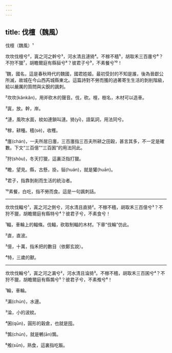 ```yaml
---
---
---
```

title: 伐檀（魏風）
---




伐檀（魏風）¹

坎坎伐檀兮²，寘之河之幹兮³，河水清且漣猗⁴。不稼不穡⁵，胡取禾三百廛兮⁶？不狩不獵⁷，胡瞻爾庭有縣貆兮⁸？彼君子兮⁹，不素餐兮¹⁰！

¹魏，國名，這是春秋時代的魏國，國君姓姬。最初受封的不知是誰，後為晉獻公所滅，故城在今山西芮城縣東北。這篇詩對不勞而獲的過著寄生生活的剝削階級，給以嚴厲的質問與尖銳的諷刺。

²坎坎(kǎnkǎn)，用斧砍木的聲音。伐，砍。檀，樹名，木材可以造車。

³寘，放。幹，岸。

⁴漣，風吹水面，紋如連鎖叫漣。猗(yī)，語氣詞，用法同兮。

⁵稼，耕種。穡(sè)，收穫。

⁶廛(chán)，一夫所居日廛，三百廛指三百夫所耕之田穀，甚言其多，不一定是確數。下文“三百億”“三百囷”的用法同此。

⁷狩(shòu)，冬天打獵，這裏泛指打獵。

⁸瞻，望見。縣，古懸，掛。貆(huán)，就是獾(huān)。

⁹君子，指靠剝削而生活的統治者。

¹⁰素餐，白吃，指不勞而食。這是一句諷刺話。



--------------------

坎坎伐輻兮¹，寘之河之側兮，河水清且直猗²。不稼不穡，胡取禾三百億兮³？不狩不獵，胡瞻爾庭有縣特兮⁴？彼君子兮，不素食兮！

¹輻，車輪上的輻條。伐輻，砍取制輻的木材。下章“伐輪”仿此。

²直，直波。

³億，十萬，指禾把的數目（依鄭玄說）。

⁴特，三歲的獸。



--------------------

坎坎伐輪兮¹，寘之河之漘兮²，河水清且淪猗³。不稼不穡，胡取禾三百囷兮⁴？不狩不獵，胡瞻爾庭有縣鶉兮⁵？彼君子兮，不素飧兮⁶！

¹輪，車輪。

²漘(chún)，水邊。

³淪，小的波紋。

⁴囷(qūn)，圓形的穀倉，也就是囤。

⁵鶉(chún)，就是鵪(ān)鶉。

⁶飧(sūn)，熟食，這裏指吃飯。
